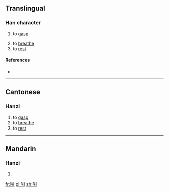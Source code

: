 ==Translingual==

===Han character===
{{Han char|rn=30|rad=口|as=07|sn=10|four=|canj=口手卜十 (RQYJ)|ids=⿲[[口]][[扌]][[斗]]}}

# {{context|Cantonese|lang=mul}} to [[gasp]]
# to [[breathe]]
# to [[rest]]

====References====
* {{Han ref|kx=0193.051|hdz=10625.051|uh=551E|ud=21790}}

----

==Cantonese==

===Hanzi===
{{yue-hanzi|jyut=[[tau2]]|y=tau2}}

# to [[gasp]]
# to [[breathe]]
# to [[rest]]

----

==Mandarin==

===Hanzi===
{{cmn-hanzi|pin=[[dǒu]] ([[dou3]])|wg=tou<sup>3</sup>}}

# {{defn|lang=cmn|sort=口07}}

[[fr:唞]]
[[pl:唞]]
[[zh:唞]]